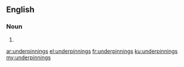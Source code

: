 ==English==

===Noun===
{{head|en|plural}}

# {{plural of|underpinning|lang=en|nocat=1}}

[[ar:underpinnings]]
[[el:underpinnings]]
[[fr:underpinnings]]
[[ku:underpinnings]]
[[my:underpinnings]]